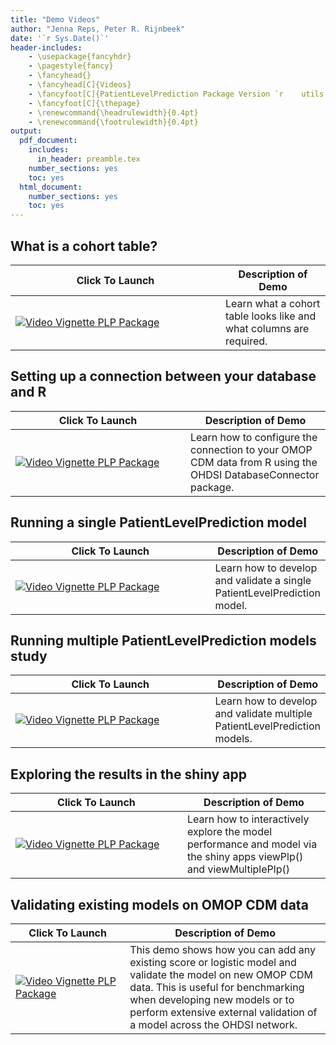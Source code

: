 ```yaml
---
title: "Demo Videos"
author: "Jenna Reps, Peter R. Rijnbeek"
date: '`r Sys.Date()`'
header-includes:
    - \usepackage{fancyhdr}
    - \pagestyle{fancy}
    - \fancyhead{}
    - \fancyhead[C]{Videos}
    - \fancyfoot[C]{PatientLevelPrediction Package Version `r    utils::packageVersion("PatientLevelPrediction")`}
    - \fancyfoot[C]{\thepage}
    - \renewcommand{\headrulewidth}{0.4pt}
    - \renewcommand{\footrulewidth}{0.4pt}
output:
  pdf_document:
    includes:
      in_header: preamble.tex
    number_sections: yes
    toc: yes
  html_document:
    number_sections: yes
    toc: yes
---
```


```{=html}
<!--
%\VignetteEngine{knitr::rmarkdown}
%\VignetteIndexEntry{Demo Videos}
-->
```
## What is a cohort table?

| Click To Launch                                                                                                                              | Description of Demo                                                 |
|-----------------------------------------------|------------------------|
| [![Video Vignette PLP Package](http://img.youtube.com/vi/BEukCbT8UoA/0.jpg){alt="Video Vignette PLP Package"}](https://youtu.be/GY2ZTcizY90) | Learn what a cohort table looks like and what columns are required. |

## Setting up a connection between your database and R

| Click To Launch                                                                                                                              | Description of Demo                                                                                           |
|----------------------------------------|--------------------------------|
| [![Video Vignette PLP Package](http://img.youtube.com/vi/BEukCbT8UoA/0.jpg){alt="Video Vignette PLP Package"}](https://youtu.be/8F2X5SKN64w) | Learn how to configure the connection to your OMOP CDM data from R using the OHDSI DatabaseConnector package. |

## Running a single PatientLevelPrediction model

| Click To Launch                                                                                                                              | Description of Demo                                                      |
|-----------------------------------------------|-------------------------|
| [![Video Vignette PLP Package](http://img.youtube.com/vi/7AraOsTynD4/0.jpg){alt="Video Vignette PLP Package"}](https://youtu.be/7AraOsTynD4) | Learn how to develop and validate a single PatientLevelPrediction model. |

## Running multiple PatientLevelPrediction models study

| Click To Launch                                                                                                                              | Description of Demo                                                       |
|-----------------------------------------------|-------------------------|
| [![Video Vignette PLP Package](http://img.youtube.com/vi/7wUilx580PE/0.jpg){alt="Video Vignette PLP Package"}](https://youtu.be/7wUilx580PE) | Learn how to develop and validate multiple PatientLevelPrediction models. |

## Exploring the results in the shiny app

| Click To Launch                                                                                                                              | Description of Demo                                                                                                   |
|---------------------------------------|---------------------------------|
| [![Video Vignette PLP Package](http://img.youtube.com/vi/BulmuH32y_Y/0.jpg){alt="Video Vignette PLP Package"}](https://youtu.be/BulmuH32y_Y) | Learn how to interactively explore the model performance and model via the shiny apps viewPlp() and viewMultiplePlp() |

## Validating existing models on OMOP CDM data

| Click To Launch                                                                                                                              | Description of Demo                                                                                                                                                                                                                                           |
|--------------------------|----------------------------------------------|
| [![Video Vignette PLP Package](http://img.youtube.com/vi/BEukCbT8UoA/0.jpg){alt="Video Vignette PLP Package"}](https://youtu.be/oBsfg9hfrpI) | This demo shows how you can add any existing score or logistic model and validate the model on new OMOP CDM data. This is useful for benchmarking when developing new models or to perform extensive external validation of a model across the OHDSI network. |
